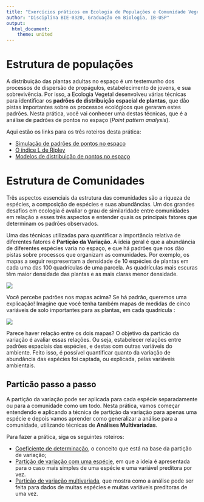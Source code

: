 ```yaml
---
title: "Exercícios práticos em Ecologia de Populações e Comunidade Vegetais"
author: "Disciplina BIE-0320, Graduação em Biologia, IB-USP"
output:
  html_document:
    theme: united
---
```


# Estrutura de populações

A distribuição das plantas adultas no espaço é um testemunho dos
processos de dispersão de propágulos, estabelecimento de jovens, e sua
sobrevivência. Por isso, a Ecologia Vegetal desenvolveu várias
técnicas para identificar os **padrões de distribuição espacial de
plantas**, que dão pistas importantes sobre os processos ecológicos
que geraram estes padrões. Nesta prática, você vai conhecer uma destas
técnicas, que é a análise de padrões de pontos no espaço (*Point pattern
analysis*).

Aqui estão os links para os três roteiros desta prática:

* [Simulação de padrões de pontos no espaço](simulacao_pontos_no_espaco.html)
* [O índice L de Ripley](modelo_PH_L_ripley.html)
* [Modelos de distribuição de pontos no espaço](modelos_distribuicao_ajuste_selecao.html)


# Estrutura de Comunidades

Três aspectos essenciais da estrutura das comunidades são a riqueza de
espécies, a composição de espécies e suas abundâncias. Um dos grandes
desafios em ecologia é avaliar o grau de similaridade entre
comunidades em relação a esses três aspectos e entender quais os
principais fatores que determinam os padrões observados.


Uma das técnicas utilizadas para quantificar a importância relativa de
diferentes fatores é **Partição da Variação**. A ideia geral é que a
abundância de diferentes espécies varia no espaço, e que há padrões
que nos dão pistas sobre processos que organizam as comunidades. Por
exemplo, os mapas a seguir respresentam a densidade de 10 espécies de
plantas em cada uma das 100 quadrículas de uma parcela. As quadrículas
mais escuras têm maior densidade das plantas e as mais claras menor
densidade.

![](images/distribuicaoespacial_especies.png)

Você percebe padrões nos mapas acima? Se há padrão, queremos uma
explicação! Imagine que você tenha também mapas de medidas de cinco
variáveis de solo importantes para as plantas, em cada quadrícula :

![](images/distribuicaoespacial_variaveisambientais.png)

Parece haver relação entre os dois mapas? O objetivo da particão da
variação é avaliar essas relações. Ou seja, estabelecer relações entre
padrões espaciais das espécies, e destas com outras variáveis do
ambiente. Feito isso, é possível quantificar quanto da variação de
abundância das espécies foi captada, ou explicada, pelas variáveis
ambientais.

## Particão passo a passo
A partição da variação  pode ser aplicada
para cada espécie separadamente ou para a comunidade como um
todo. Nesta prática, vamos começar entendendo e aplicando a técnica de
partição da variação para apenas uma espécie e depois vamos aprender
como generalizar a análise para a comunidade, utilizando técnicas de
**Análises Multivariadas**.

Para fazer a prática, siga os seguintes roteiros:

  - [Coeficiente de determinação](coeficiente_determinacao.html), o
    conceito que está na base da partição de variação;
  - [Partição de variação com uma espécie](particao_univariada.html), em que a ideia é
    apresentada para o caso mais simples de uma espécie e uma variável
    preditora por vez.
  - [Particão de variação multivariada](particao_univariada.html), que mostra como a análise
    pode ser feita para dados de muitas espécies e muitas variáveis
    preditoras de uma vez.


